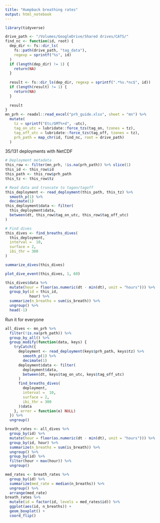 ```yaml
---
title: "Humpback breathing rates"
output: html_notebook
---
```


```r
library(tidyverse)
```

```r
drive_path <- "/Volumes/GoogleDrive/Shared drives/CATS/"
find_nc <- function(id, root) {
  dep_dir <- fs::dir_ls(
    fs::path(drive_path, "tag_data"),
    regexp = sprintf("%s", id)
  )
  if (length(dep_dir) != 1) {
    return(NA)
  }
  
  result <- fs::dir_ls(dep_dir, regexp = sprintf(".*%s.*nc$", id))
  if (length(result) != 1) {
    return(NA)
  } 
  
  result
}
mn_prh <- readxl::read_excel("prh_guide.xlsx", sheet = "mn") %>% 
  mutate(
    tz = sprintf("Etc/GMT%+d", -utc),
    tag_on_utc = lubridate::force_tzs(tag_on, tzones = tz),
    tag_off_utc = lubridate::force_tzs(tag_off, tzones = tz),
    prh_path = map_chr(id, find_nc, root = drive_path)
  ) 
```

35/131 deployments with NetCDF

```r
# Deployment metadata
this_row <- filter(mn_prh, !is.na(prh_path)) %>% slice(1)
this_id <- this_row$id
this_path <- this_row$prh_path
this_tz <- this_row$tz

# Read data and truncate to tagon/tagoff
this_deployment <- read_deployment(this_path, this_tz) %>%
  smooth_p(1) %>%
  decimate(1)
this_deployment$data <- filter(
  this_deployment$data, 
  between(dt, this_row$tag_on_utc, this_row$tag_off_utc)
)

# Find dives
this_dives <- find_breaths_dives(
  this_deployment,
  interval =  10,
  surface = 2,
  ibi_thr = 300
)

summarize_dives(this_dives)

plot_dive_event(this_dives, 1, 60)
```

```r
this_dives$data %>% 
  mutate(hour = floor(as.numeric(dt - min(dt), unit = "hours"))) %>% 
  group_by(id = this_id,
           hour) %>% 
  summarize(n_breaths = sum(is_breath)) %>% 
  ungroup() %>% 
  head(-1)
```

Run it for everyone
```r
all_dives <- mn_prh %>% 
  filter(!is.na(prh_path)) %>% 
  group_by_all() %>% 
  group_modify(function(data, keys) {
    tryCatch({
      deployment <- read_deployment(keys$prh_path, keys$tz) %>%
        smooth_p(1) %>%
        decimate(1)
      deployment$data <- filter(
        deployment$data, 
        between(dt, keys$tag_on_utc, keys$tag_off_utc)
      )
      find_breaths_dives(
        deployment,
        interval =  10,
        surface = 2,
        ibi_thr = 300
      )$data
    }, error = function(e) NULL)
  }) %>% 
  ungroup()

breath_rates <- all_dives %>% 
  group_by(id) %>% 
  mutate(hour = floor(as.numeric(dt - min(dt), unit = "hours"))) %>% 
  group_by(id, hour) %>% 
  summarize(n_breaths = sum(is_breath)) %>% 
  ungroup() %>% 
  group_by(id) %>% 
  filter(hour < max(hour)) %>% 
  ungroup() 

med_rates <- breath_rates %>% 
  group_by(id) %>% 
  summarize(med_rate = median(n_breaths)) %>% 
  ungroup() %>% 
  arrange(med_rate)
breath_rates %>% 
  mutate(id = factor(id, levels = med_rates$id)) %>% 
  ggplot(aes(id, n_breaths)) +
  geom_boxplot() +
  coord_flip()
```
